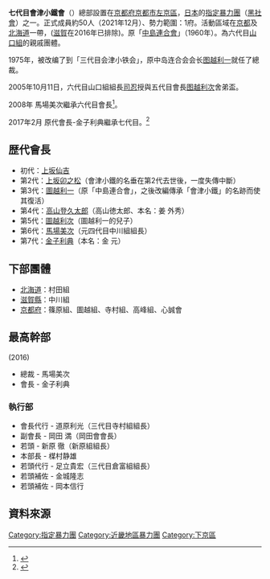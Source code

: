 
{{Japanese|image=File:Aizukotetsu-kai.png|japanese=七代目会津小鉄会|kana=しちだいめ あいづこてつかい|romaji=Shichidaime Aizukotetsu-kai}}
'''七代目會津小鐵會'''（{{lang-ja|七代目会津小鉄会}}）總部設置在[[京都府|京都府]][[京都市|京都市]][[左京區|左京區]]，[[日本|日本]]的[[指定暴力團|指定暴力團]]（[[黑社會|黑社會]]）之一。正式成員約50人（2021年12月）、勢力範圍：1府。活動區域在[[京都府|京都]]及[[北海道|北海道]]一帶，([[滋贺县|滋賀]]在2016年已排除)。原「[[中島連合會|中島連合會]]」（1960年）。為六代目[[山口組|山口組]]的親戚團體。

1975年，被改编了到「三代目会津小铁会」，原中岛连合会会长[[图越利一|图越利一]]就任了總裁。

2005年10月11日，六代目山口組組長[[司忍|司忍]]授與五代目會長[[图越利次|图越利次]]舍弟盃。

2008年 馬場美次繼承六代目會長<ref>{{Cite web |url=http://www.nihonjournal.jp/web/jituwa_200846/index.html |title=京都の名門「会津小鉄会」馬場美次六代目誕生！ 週刊実話2008 |access-date=2013-11-02 |archive-url=https://web.archive.org/web/20131018082930/http://www.nihonjournal.jp/web/jituwa_200846/index.html |archive-date=2013-10-18 |dead-url=yes }}</ref>。

2017年2月 原代會長-金子利典繼承七代目。<ref>{{Cite web |url=http://www.nihonjournal.jp/njs/jituwa_201705/index.html |title=会津小鉄会内紛下で七代目継承式を挙行 週刊実話2017年2月9日 No.5 |access-date=2017年5月6日 |archive-date=2019年10月8日 |archive-url=https://web.archive.org/web/20191008183306/http://www.nihonjournal.jp/njs/jituwa_201705/index.html |dead-url=no }}</ref>
 
==歴代會長==
*初代：[[上坂仙吉|上坂仙吉]]
*第2代：[[上坂卯之松|上坂卯之松]]（會津小鐵的名垂在第2代去世後，一度失傳中斷）
*第3代：[[圖越利一|圖越利一]]（原「中島連合會」，之後改編傳承「會津小鐵」的名跡而使其復活）
*第4代：[[高山登久太郎|高山登久太郎]]（高山徳太郎、本名：姜 外秀）
*第5代：[[圖越利次|圖越利次]]（圖越利一的兒子）
*第6代：[[馬場美次|馬場美次]]（元四代目中川組組長）
*第7代：[[金子利典|金子利典]]（本名：金 元）

==下部團體==
* [[北海道|北海道]]：村田組
* [[滋賀縣|滋賀縣]]：中川組
* [[京都府|京都府]]：篠原組、圖越組、寺村組、高峰組、心誠會

==最高幹部==
(2016)
*總裁 - 馬場美次
*會長 - 金子利典
===執行部===
*會長代行 - 道原利光（三代目寺村組組長）
*副會長 - 岡田 満（岡田會會長）
*若頭 - 新原 徹（新原組組長）
*本部長 - 楳村静雄
*若頭代行 - 足立貴宏（三代目倉富組組長）
*若頭補佐 - 金城隆志
*若頭補佐 - 岡本信行

== 資料來源 ==
{{reflist}}


{{指定暴力團}}

{{DEFAULTSORT:Aizukotetsu-kai}}
[[Category:指定暴力團|Category:指定暴力團]]
[[Category:近畿地區暴力團|Category:近畿地區暴力團]]
[[Category:下京區|Category:下京區]]

{{Japan-org-stub}}